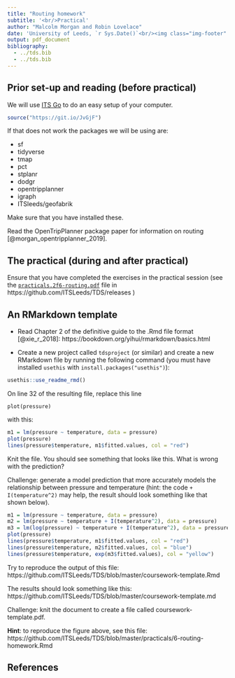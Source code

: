 ```yaml
---
title: "Routing homework"
subtitle: '<br/>Practical'
author: "Malcolm Morgan and Robin Lovelace"
date: 'University of Leeds, `r Sys.Date()`<br/><img class="img-footer" alt="" src="https://comms.leeds.ac.uk/wp-content/themes/toolkit-wordpress-theme/img/logo.png">'
output: pdf_document
bibliography: 
  - ../tds.bib
  - ../tds.bib
---
```


## Prior set-up and reading (before practical)

We will use [ITS Go](https://itsleeds.github.io/go/) to do an easy setup of your computer.

```r
source("https://git.io/JvGjF")
```

If that does not work the packages we will be using are:

* sf
* tidyverse
* tmap
* pct
* stplanr
* dodgr
* opentripplanner
* igraph
* ITSleeds/geofabrik

Make sure that you have installed these.

Read the OpenTripPlanner package paper for information on routing [@morgan_opentripplanner_2019].

## The practical (during and after practical)

Ensure that you have completed the exercises in the practical session (see the [`practicals.2f6-routing.pdf`](https://github.com/ITSLeeds/TDS/releases/download/0.20.1/practicals.2f6-routing.pdf) file in https://github.com/ITSLeeds/TDS/releases )

## An RMarkdown template

- Read Chapter 2 of the definitive guide to the .Rmd file format [@xie_r_2018]: https://bookdown.org/yihui/rmarkdown/basics.html

- Create a new project called `tdsproject` (or similar) and create a new RMarkdown file by running the following command (you must have installed `usethis` with `install.packages("usethis")`):

```r
usethis::use_readme_rmd()
```

On line 32 of the resulting file, replace this line

```
plot(pressure)
```

with this:

```r
m1 = lm(pressure ~ temperature, data = pressure)
plot(pressure)
lines(pressure$temperature, m1$fitted.values, col = "red")
```

Knit the file. You should see something that looks like this.
What is wrong with the prediction?

Challenge: generate a model prediction that more accurately models the relationship between pressure and temperature (hint: the code ` + I(temperature^2)` may help, the result should look something like that shown below).

```r
m1 = lm(pressure ~ temperature, data = pressure)
m2 = lm(pressure ~ temperature + I(temperature^2), data = pressure)
m3 = lm(log(pressure) ~ temperature + I(temperature^2), data = pressure)
plot(pressure)
lines(pressure$temperature, m1$fitted.values, col = "red")
lines(pressure$temperature, m2$fitted.values, col = "blue")
lines(pressure$temperature, exp(m3$fitted.values), col = "yellow")
```

Try to reproduce the output of this file: https://github.com/ITSLeeds/TDS/blob/master/coursework-template.Rmd

The results should look something like this: https://github.com/ITSLeeds/TDS/blob/master/coursework-template.md

Challenge: knit the document to create a file called coursework-template.pdf.

**Hint**: to reproduce the figure above, see this file: https://github.com/ITSLeeds/TDS/blob/master/practicals/6-routing-homework.Rmd

## References


